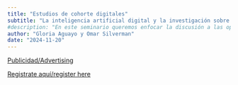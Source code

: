 ```yaml
---
title: "Estudios de cohorte digitales"
subtitle: "La inteligencia artificial digital y la investigación sobre la diabetes. Estudio de cohorte de la Región Central de Dinamarca"
#description: "En este seminario queremos enfocar la discusión a las oportunidades de establecer cohortes digitales en la LATAM" 
author: "Gloria Aguayo y Omar Silverman"
date: "2024-11-20"
---
```


[Publicidad/Advertising](2024-11-20.pdf)

[Registrate aquí/register
here](https://aarhusuniversity.zoom.us/meeting/register/u5cpdemrqjotHtwJeGsWUO1Mj8yGDxDWc1ws)
